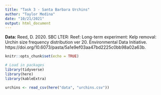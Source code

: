 ```yaml
---
title: "Task 3 - Santa Barbara Urchins"
author: "Taylor Medina"
date: "10/21/2021"
output: html_document
---
```


**Data:** Reed, D. 2020. SBC LTER: Reef: Long-term experiment: Kelp removal: Urchin size frequency distribution ver 20. Environmental Data Initiative. https://doi.org/10.6073/pasta/5a1e9ef03aa47bd2225c0bb98a02a63b. 

```r
knitr::opts_chunk$set(echo = TRUE)

# Load in packages
library(tidyverse)
library(here)
library(kableExtra)

```

```r

urchins <- read_csv(here("data", "urchins.csv"))

```

